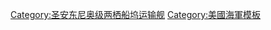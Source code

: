 {{Navbox
|name = 聖安東尼奧級兩棲船塢運輸艦
|title = [[聖安東尼奧級兩棲船塢運輸艦]]
|state = {{{state|autocollapse}}}
|style = wide
|bodyclass = hlist

|group1 = <center>I型 (13艘)</center>
|list1 =
* {{Link-en|聖安東尼奧號兩棲船塢運輸艦|USS San Antonio|LPD-17 聖安東尼奧號}}
* [[新奥尔良号两栖舰|LPD-18 新奧爾良號]]
* {{Link-en|梅薩維德號兩棲船塢運輸艦|USS Mesa Verde|LPD-19 梅薩維德號}}
* {{Link-en|綠灣號兩棲船塢運輸艦|USS Green Bay (LPD-20)|LPD-20 綠灣號}}
* [[紐約號兩棲運輸船塢艦|LPD-21 紐約號]]
* [[圣迭戈号两栖船坞运输舰|LPD-22 聖地牙哥號]]
* {{Link-en|安克雷奇號兩棲船塢運輸艦|USS Anchorage (LPD-23)|LPD-23 安克雷奇號}}
* {{Link-en|阿靈頓號兩棲船塢運輸艦|USS Arlington (LPD-24)|LPD-24 阿靈頓號}}
* {{Link-en|薩默塞特號兩棲船塢運輸艦|USS Somerset (LPD-25)|LPD-25 薩默塞特號}}
* {{Link-en|約翰·P·穆爾沙號兩棲船塢運輸艦|USS John P. Murtha|LPD-26 約翰·P·穆爾沙號}}
* {{Link-en|波特蘭號兩棲船塢運輸艦|USS Portland (LPD-27)|LPD-27 波特蘭號}}
* {{Link-en|勞德代爾堡號兩棲船塢運輸艦|USS Fort Lauderdale|LPD-28 勞德代爾堡號}}
* {{Link-en|小理查德·M·麥庫爾號兩棲船塢運輸艦|USS Richard M. McCool Jr.|LPD-29 小理查德·M·麥庫爾號}}

|group2 = <center>I型 (2艘)</center>
|list2 =
* {{Link-en|哈里斯堡號兩棲船塢運輸艦|USS Harrisburg (LPD-30)|LPD-30 哈里斯堡號}}
* {{Link-en|匹茲堡號兩棲船塢運輸艦|USS Pittsburgh (LPD-31)|LPD-31 匹茲堡號}}

|below=
* [[美國海軍兩棲作戰艦艇列表]]
* [[美國海軍艦艇列表]]

}}<noinclude>
{{collapsible option}}
[[Category:圣安东尼奥级两栖船坞运输舰]]
[[Category:美國海軍模板]]
</noinclude>